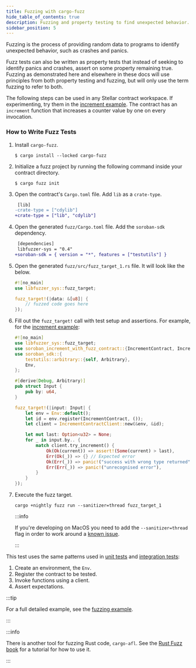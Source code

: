 ```yaml
---
title: Fuzzing with cargo-fuzz
hide_table_of_contents: true
description: Fuzzing and property testing to find unexpected behavior.
sidebar_position: 5
---
```


Fuzzing is the process of providing random data to programs to identify unexpected behavior, such as crashes and panics.

Fuzz tests can also be written as property tests that instead of seeking to identify panics and crashes, assert on some property remaining true. Fuzzing as demonstrated here and elsewhere in these docs will use principles from both property testing and fuzzing, but will only use the term fuzzing to refer to both.

The following steps can be used in any Stellar contract workspace. If experimenting, try them in the [increment example]. The contract has an `increment` function that increases a counter value by one on every invocation.

### How to Write Fuzz Tests

1. Install `cargo-fuzz`.

   ```console
   $ cargo install --locked cargo-fuzz
   ```

2. Initialize a fuzz project by running the following command inside your contract directory.

   ```console
   $ cargo fuzz init
   ```

3. Open the contract's `Cargo.toml` file. Add `lib` as a `crate-type`.

   ```diff
    [lib]
   -crate-type = ["cdylib"]
   +crate-type = ["lib", "cdylib"]
   ```

4. Open the generated `fuzz/Cargo.toml` file. Add the `soroban-sdk` dependency.

   ```diff
    [dependencies]
    libfuzzer-sys = "0.4"
   +soroban-sdk = { version = "*", features = ["testutils"] }
   ```

5. Open the generated `fuzz/src/fuzz_target_1.rs` file. It will look like the below.

   ```rust
   #![no_main]
   use libfuzzer_sys::fuzz_target;

   fuzz_target!(|data: &[u8]| {
       // fuzzed code goes here
   });
   ```

6. Fill out the `fuzz_target!` call with test setup and assertions. For example, for the [increment example]:

   ```rust
   #![no_main]
   use libfuzzer_sys::fuzz_target;
   use soroban_increment_with_fuzz_contract::{IncrementContract, IncrementContractClient};
   use soroban_sdk::{
       testutils::arbitrary::{self, Arbitrary},
       Env,
   };

   #[derive(Debug, Arbitrary)]
   pub struct Input {
       pub by: u64,
   }

   fuzz_target!(|input: Input| {
       let env = Env::default();
       let id = env.register(IncrementContract, ());
       let client = IncrementContractClient::new(&env, &id);

       let mut last: Option<u32> = None;
       for _ in input.by.. {
           match client.try_increment() {
               Ok(Ok(current)) => assert!(Some(current) > last),
               Err(Ok(_)) => {} // Expected error
               Ok(Err(_)) => panic!("success with wrong type returned"),
               Err(Err(_)) => panic!("unrecognised error"),
           }
       }
   });
   ```

7. Execute the fuzz target.

   ```
   cargo +nightly fuzz run --sanitizer=thread fuzz_target_1
   ```

   :::info

   If you're developing on MacOS you need to add the `--sanitizer=thread` flag in order to work around a [known issue](https://github.com/stellar/rs-soroban-sdk/issues/1056).

   :::

This test uses the same patterns used in [unit tests] and [integration tests]:

1. Create an environment, the `Env`.
2. Register the contract to be tested.
3. Invoke functions using a client.
4. Assert expectations.

:::tip

For a full detailed example, see the [fuzzing example].

:::

:::info

There is another tool for fuzzing Rust code, `cargo-afl`. See the [Rust Fuzz book] for a tutorial for how to use it.

:::

[Getting Started]: ../../smart-contracts/getting-started
[increment example]: https://github.com/stellar/soroban-examples/blob/main/increment/src/lib.rs
[Differential Testing with Test Snapshots]: ./differential-testing-with-test-snapshots
[stellar contract fetch]: ../../tools/developer-tools/cli/stellar-cli#stellar-contract-fetch
[integration tests]: ./integration-tests
[unit tests]: ./unit-tests
[stellar/rs-soroban-sdk#1360]: https://github.com/stellar/rs-soroban-sdk/issues/1360
[fuzzing example]: ../../smart-contracts/example-contracts/fuzzing
[Rust Fuzz Book]: https://rust-fuzz.github.io/book

